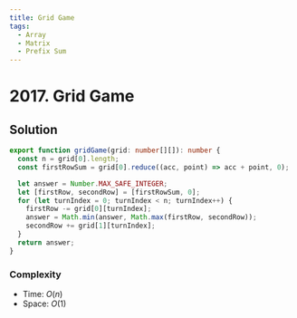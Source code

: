 ```yaml
---
title: Grid Game
tags:
  - Array
  - Matrix
  - Prefix Sum
---
```


# 2017. Grid Game

<Badges>
  <LevelBadge level="medium" />
  <TopicBadge name="Array" slug="array" />
  <TopicBadge name="Matrix" slug="matrix" />
  <TopicBadge name="Prefix Sum" slug="prefix-sum" />
</Badges>

## Solution

```typescript filename="solution.ts" copy
export function gridGame(grid: number[][]): number {
  const n = grid[0].length;
  const firstRowSum = grid[0].reduce((acc, point) => acc + point, 0);

  let answer = Number.MAX_SAFE_INTEGER;
  let [firstRow, secondRow] = [firstRowSum, 0];
  for (let turnIndex = 0; turnIndex < n; turnIndex++) {
    firstRow -= grid[0][turnIndex];
    answer = Math.min(answer, Math.max(firstRow, secondRow));
    secondRow += grid[1][turnIndex];
  }
  return answer;
}
```

### Complexity

- Time: $O(n)$
- Space: $O(1)$

<ProblemLink
  codingSite="leetcode"
  href="https://leetcode.com/problems/grid-game"
  title="Grid Game"
/>
